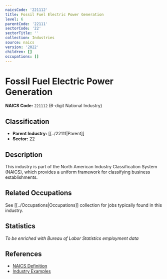 ```yaml
---
naicsCode: '221112'
title: Fossil Fuel Electric Power Generation
level: 6
parentCode: '22111'
sectorCode: '22'
sectorTitle: ''
collection: Industries
source: naics
version: '2022'
children: []
occupations: []
---
```

# Fossil Fuel Electric Power Generation

**NAICS Code:** `221112` (6-digit National Industry)

## Classification

- **Parent Industry:** [[../22111|Parent]]
- **Sector:** 22

## Description

This industry is part of the North American Industry Classification System (NAICS), which provides a uniform framework for classifying business establishments.

## Related Occupations

See [[../Occupations|Occupations]] collection for jobs typically found in this industry.

## Statistics

*To be enriched with Bureau of Labor Statistics employment data*

## References

- [NAICS Definition](https://www.census.gov/naics/)
- [Industry Examples](https://www.census.gov/naics/2022NAICS/)
